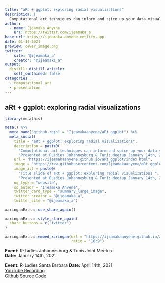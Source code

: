 ```yaml
---
title: "aRt + ggplot: exploring radial visualizations"
description: |
  Computational art techniques can inform and spice up your data visualizations. A presentation for R-Ladies Johannesburg & Tunis (Jan 2021) and R-Ladies Santa Barbara (April 2021).
author:
  - name: Ijeamaka Anyene
    url: https://twitter.com/ijeamaka_a
base_url: https://ijeamaka-anyene.netlify.app
date: 01-14-2021
preview: cover_image.png
twitter:
    site: "@ijeamaka_a"
    creator: "@ijeamaka_a"
output:
  distill::distill_article:
    self_contained: false
categories:
  - computational art
  - presentation
---
```


## aRt + ggplot: exploring radial visualizations
```r
library(metathis)

meta() %>%
  meta_name("github-repo" = "Ijeamakaanyene/aRt_ggplot") %>%
  meta_social(
    title = "aRt + ggplot: exploring radial visualizations",
    description = paste0(
      "Computational art techniques can inform and spice up your data visualizations. ",
      "Presented at RLadies Johannesburg & Tunis Meetup January 14th, 2021"),
    url = "https://ijeamakaanyene.github.io/aRt_ggplot/index.html",
    image = "https://raw.githubusercontent.com/Ijeamakaanyene/aRt_ggplot/main/cover_image.png",
    image_alt = paste0(
      "Title slide of aRt + ggplot: exploring radial visualizations ",
      "Presented at RLadies Johannesburg & Tunis Meetup January 14th, 2021"),
    og_type = "website",
    og_author = "Ijeamaka Anyene",
    twitter_card_type = "summary_large_image",
    twitter_creator = "@ijeamaka_a",
    twitter_site = "@ijeamaka_a")
```

```r
xaringanExtra::use_share_again()

xaringanExtra::style_share_again(
  share_buttons = c("twitter")
)

xaringanExtra::embed_xaringan(url = "https://ijeamakaanyene.github.io/aRt_ggplot/index.html",
                              ratio = "16:9")

```

**Event:** R-Ladies Johannesburg & Tunis Joint Meetup  
**Date:** January 14th, 2021  

**Event:** R-Ladies Santa Barbara
**Date:** April 14th, 2021  
[YouTube Recording](https://www.youtube.com/watch?v=h0i6KAahLY8)  
[Github Source Code](https://github.com/Ijeamakaanyene/aRt_ggplot)  



